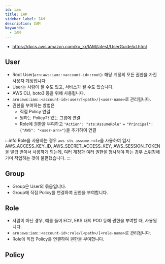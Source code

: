 ```yaml
---
id: iam
title: IAM
sidebar_label: IAM
description: IAM
keywords:
  - IAM
---
```


- https://docs.aws.amazon.com/ko_kr/IAM/latest/UserGuide/id.html

## User

- Root User(`arn:aws:iam::<account-id>:root`): 해당 계정의 모든 권한을 가진 사용자 계정입니다.
- User는 사람이 될 수도 있고, 서비스가 될 수도 있습니다.
- AWS CLI, boto3 등을 위해 사용됩니다.
- `arn:aws:iam::<account-id>:user/[<path>/]<user-name>`로 관리됩니다.
- 권한을 부여하는 방법은
  - 직접 Policy 연결
  - 원하는 Policy가 있는 그룹에 연결
  - Role에 권한을 부여하고 `"Action": "sts:AssumeRole"` + `"Principal": {"AWS": "<user-arn>"}`을 추가하여 연결

:::info
Role을 사용하는 경우 `aws sts assume-role`을 사용하여 임시 AWS_ACCESS_KEY_ID, AWS_SECRET_ACCESS_KEY, AWS_SESSION_TOKEN을 발급 받아서 사용하게 되는데, 여러 계정과 여러 권한을 행사해야 하는 경우 스위칭해가며 작업하는 것이 불편했습니다.
:::

## Group

- Group은 User의 묶음입니다.
- Group에 직접 Policy를 연결하여 권한을 부여합니다.


## Role

- 사람이 아닌 경우, 예를 들어 EC2, EKS 내의 POD 등에 권한을 부여할 때, 사용됩니다.
- `arn:aws:iam::<account-id>:role/[<path>/]<role-name>`로 관리됩니다.
- Role에 직접 Policy를 연결하여 권한을 부여합니다.

## Policy


